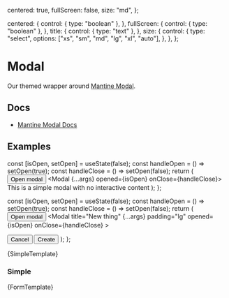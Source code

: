 
  centered: true,
  fullScreen: false,
  size: "md",
};

  centered: {
    control: { type: "boolean" },
  },
  fullScreen: {
    control: { type: "boolean" },
  },
  title: {
    control: { type: "text" },
  },
  size: {
    control: {
      type: "select",
      options: ["xs", "sm", "md", "lg", "xl", "auto"],
    },
  },
};

<Meta
  title="Overlays/Modal"
  component={Modal}
  args={args}
  argTypes={argTypes}
/>

# Modal

Our themed wrapper around [Mantine Modal](https://v6.mantine.dev/core/modal/).

## Docs

- [Mantine Modal Docs](https://v6.mantine.dev/core/modal/)

## Examples

  const [isOpen, setOpen] = useState(false);
  const handleOpen = () => setOpen(true);
  const handleClose = () => setOpen(false);
  return (
    <Flex justify="center">
      <Button variant="filled" onClick={handleOpen}>
        Open modal
      </Button>
      <Modal {...args} opened={isOpen} onClose={handleClose}>
        <Text>This is a simple modal with no interactive content</Text>
      </Modal>
    </Flex>
  );
};

  const [isOpen, setOpen] = useState(false);
  const handleOpen = () => setOpen(true);
  const handleClose = () => setOpen(false);
  return (
    <Flex justify="center">
      <Button variant="filled" onClick={handleOpen}>
        Open modal
      </Button>
      <Modal
        title="New thing"
        {...args}
        padding="lg"
        opened={isOpen}
        onClose={handleClose}
      >
        <form onSubmit={handleClose}>
          <TextInput label="Name" data-autofocus />
          <TextInput label="Something else" mt="md" />
          <Flex direction="row" justify="flex-end" mt="md">
            <Button onClick={handleClose}>Cancel</Button>
            <Button type="submit" variant="filled" ml="sm">
              Create
            </Button>
          </Flex>
        </form>
      </Modal>
    </Flex>
  );
};

<Canvas>
  <Story name="Default">{SimpleTemplate}</Story>
</Canvas>

### Simple

<Canvas>
  <Story name="Form">{FormTemplate}</Story>
</Canvas>
